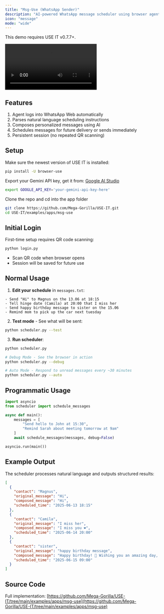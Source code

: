 ```yaml
---
title: "Msg-Use (WhatsApp Sender)"
description: "AI-powered WhatsApp message scheduler using browser agents and Gemini. Schedule personalized messages in natural language."
icon: "message"
mode: "wide"
---
```


<Note>
This demo requires USE IT v0.7.7+.
</Note>

<video
  controls
  className="w-full aspect-video rounded-xl"
  src="https://browser-use.github.io/media/demos/msg_use.mp4">
</video>

## Features

1. Agent logs into WhatsApp Web automatically
2. Parses natural language scheduling instructions
3. Composes personalized messages using AI
4. Schedules messages for future delivery or sends immediately
5. Persistent session (no repeated QR scanning)

## Setup

Make sure the newest version of USE IT is installed:
```bash
pip install -U browser-use
```

Export your Gemini API key, get it from: [Google AI Studio](https://makersuite.google.com/app/apikey)
```bash
export GOOGLE_API_KEY='your-gemini-api-key-here'
```

Clone the repo and cd into the app folder
```bash
git clone https://github.com/Mega-Gorilla/USE-IT.git
cd USE-IT/examples/apps/msg-use
```

## Initial Login

First-time setup requires QR code scanning:
```bash
python login.py
```
- Scan QR code when browser opens
- Session will be saved for future use

## Normal Usage

1. **Edit your schedule** in `messages.txt`:
```
- Send "Hi" to Magnus on the 13.06 at 18:15
- Tell hinge date (Camila) at 20:00 that I miss her
- Send happy birthday message to sister on the 15.06
- Remind mom to pick up the car next tuesday
```

2. **Test mode** - See what will be sent:
```bash
python scheduler.py --test
```

3. **Run scheduler**:
```bash
python scheduler.py

# Debug Mode - See the browser in action
python scheduler.py --debug

# Auto Mode - Respond to unread messages every ~30 minutes
python scheduler.py --auto
```

## Programmatic Usage

```python
import asyncio
from scheduler import schedule_messages

async def main():
    messages = [
        "Send hello to John at 15:30",
        "Remind Sarah about meeting tomorrow at 9am"
    ]
    await schedule_messages(messages, debug=False)

asyncio.run(main())
```

## Example Output

The scheduler processes natural language and outputs structured results:

```json
[
  {
    "contact": "Magnus",
    "original_message": "Hi",
    "composed_message": "Hi",
    "scheduled_time": "2025-06-13 18:15"
  },
  {
    "contact": "Camila", 
    "original_message": "I miss her",
    "composed_message": "I miss you ❤️",
    "scheduled_time": "2025-06-14 20:00"
  },
  {
    "contact": "sister",
    "original_message": "happy birthday message", 
    "composed_message": "Happy birthday! 🎉 Wishing you an amazing day, sis! Hope you have the best birthday ever! ❤️🎂🎈",
    "scheduled_time": "2025-06-15 09:00"
  }
]
```

## Source Code

Full implementation: [https://github.com/Mega-Gorilla/USE-IT/tree/main/examples/apps/msg-use](https://github.com/Mega-Gorilla/USE-IT/tree/main/examples/apps/msg-use)

